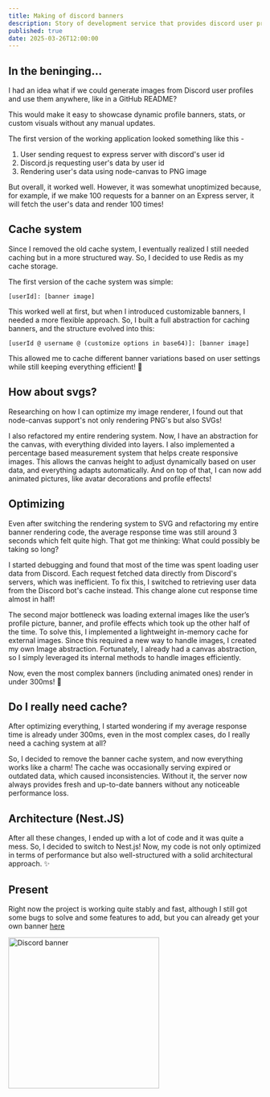 ```yaml
---
title: Making of discord banners
description: Story of development service that provides discord user profile's as svg images
published: true
date: 2025-03-26T12:00:00
---
```

## In the beninging...

I had an idea what if we could generate images from Discord user profiles and use them anywhere, like in a GitHub README?

This would make it easy to showcase dynamic profile banners, stats, or custom visuals without any manual updates.

The first version of the working application looked something like this -

1. User sending request to express server with discord's user id
2. Discord.js requesting user's data by user id
2. Rendering user's data using node-canvas to PNG image

But overall, it worked well. However, it was somewhat unoptimized because, for example, if we make 100 requests for a banner on an Express server, it
will fetch the user's data and render 100 times!

## Cache system

Since I removed the old cache system, I eventually realized I still needed caching but in a more structured way. So, I decided to use Redis as my
cache storage.

The first version of the cache system was simple:

`[userId]: [banner image]`

This worked well at first, but when I introduced customizable banners, I needed a more flexible approach. So, I built a full abstraction for caching
banners, and the structure evolved into this:

`[userId @ username @ (customize options in base64)]: [banner image]`

This allowed me to cache different banner variations based on user settings while still keeping everything efficient! 🚀

## How about svgs?

Researching on how I can optimize my image renderer, I found out that node-canvas support's not only rendering PNG's but also SVGs!

I also refactored my entire rendering system. Now, I have an abstraction for the canvas, with everything divided into layers. I also implemented a
percentage based measurement system that helps create responsive images. This allows the canvas height to adjust dynamically based on user data, and
everything adapts automatically. And on top of that, I can now add animated pictures, like avatar decorations and profile effects!

## Optimizing

Even after switching the rendering system to SVG and refactoring my entire banner rendering code, the average response time was still around 3
seconds which felt quite high. That got me thinking: What could possibly be taking so long?

I started debugging and found that most of the time was spent loading user data from Discord. Each request fetched data directly from Discord's
servers, which was inefficient. To fix this, I switched to retrieving user data from the Discord bot's cache instead. This change alone cut response
time almost in half!

The second major bottleneck was loading external images like the user’s profile picture, banner, and profile effects which took up the other half of
the time. To solve this, I implemented a lightweight in-memory cache for external images. Since this required a new way to handle images, I created my
own Image abstraction. Fortunately, I already had a canvas abstraction, so I simply leveraged its internal methods to handle images efficiently.

Now, even the most complex banners (including animated ones) render in under 300ms! 🚀

## Do I really need cache?

After optimizing everything, I started wondering if my average response time is already under 300ms, even in the most complex cases, do I really need
a caching system at all?

So, I decided to remove the banner cache system, and now everything works like a charm! The cache was occasionally serving expired or outdated data,
which caused inconsistencies. Without it, the server now always provides fresh and up-to-date banners without any noticeable performance loss.

## Architecture (Nest.JS)

After all these changes, I ended up with a lot of code and it was quite a mess. So, I decided to switch to Nest.js! Now, my code is not only optimized
in terms of performance but also well-structured with a solid architectural approach. ✨

## Present

Right now the project is working quite stably and fast, although I still got some bugs to solve and some features to add, but you can already get your own banner [here](https://discord-banners.terminaate.site)

<img style="height: 300px"
     src="https://discord-banners-api.terminaate.site/banner/terminaate?fakeProfile=true&cache=true" loading="lazy"
     alt="Discord banner"/>
